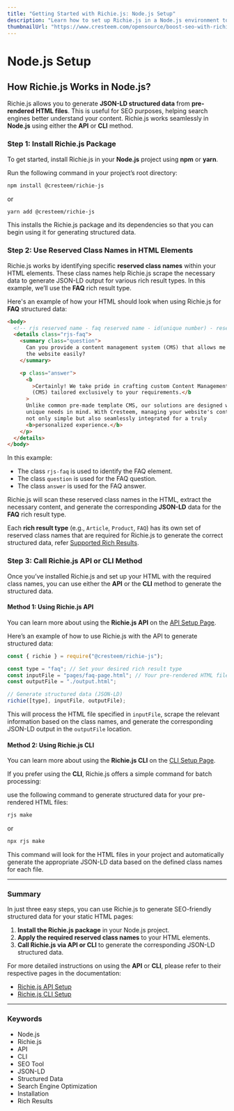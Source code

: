 ```yaml
---
title: "Getting Started with Richie.js: Node.js Setup"
description: "Learn how to set up Richie.js in a Node.js environment to generate rich results from pre-rendered HTML files using the API or CLI. Boost your SEO with automated structured data generation."
thumbnailUrl: "https://www.cresteem.com/opensource/boost-seo-with-richie-js/thumbnail.webp"
---
```



# Node.js Setup

## How Richie.js Works in Node.js?

Richie.js allows you to generate **JSON-LD structured data** from **pre-rendered HTML files**. This is useful for SEO purposes, helping search engines better understand your content. Richie.js works seamlessly in **Node.js** using either the **API** or **CLI** method.

### Step 1: Install Richie.js Package

To get started, install Richie.js in your **Node.js** project using **npm** or **yarn**.

Run the following command in your project’s root directory:

```bash
npm install @cresteem/richie-js
```

or

```bash
yarn add @cresteem/richie-js
```

This installs the Richie.js package and its dependencies so that you can begin using it for generating structured data.

### Step 2: Use Reserved Class Names in HTML Elements

Richie.js works by identifying specific **reserved class names** within your HTML elements. These class names help Richie.js scrape the necessary data to generate JSON-LD output for various rich result types. In this example, we’ll use the **FAQ** rich result type.

Here's an example of how your HTML should look when using Richie.js for **FAQ** structured data:

```html
<body>
  <!-- rjs reserved name - faq reserved name - id(unique number) - reserved wrapper name -->
  <details class="rjs-faq">
    <summary class="question">
      Can you provide a content management system (CMS) that allows me to update
      the website easily?
    </summary>

    <p class="answer">
      <b
        >Certainly! We take pride in crafting custom Content Management Systems
        (CMS) tailored exclusively to your requirements.</b
      >
      Unlike common pre-made template CMS, our solutions are designed with your
      unique needs in mind. With Cresteem, managing your website's content is
      not only simple but also seamlessly integrated for a truly
      <b>personalized experience.</b>
    </p>
  </details>
</body>
```

In this example:

- The class `rjs-faq` is used to identify the FAQ element.
- The class `question` is used for the FAQ question.
- The class `answer` is used for the FAQ answer.

Richie.js will scan these reserved class names in the HTML, extract the necessary content, and generate the corresponding **JSON-LD** data for the **FAQ** rich result type.

Each **rich result type** (e.g., `Article`, `Product`, `FAQ`) has its own set of reserved class names that are required for Richie.js to generate the correct structured data, refer [Supported Rich Results](/docs/exploring-rich-results-with-richie-js).

### Step 3: Call Richie.js API or CLI Method

Once you’ve installed Richie.js and set up your HTML with the required class names, you can use either the **API** or the **CLI** method to generate the structured data.

#### Method 1: Using Richie.js API

You can learn more about using the **Richie.js API** on the [API Setup Page](/docs/working-with-richie-js-api-and-cli/api).

Here’s an example of how to use Richie.js with the API to generate structured data:

```javascript
const { richie } = require("@cresteem/richie-js");

const type = "faq"; // Set your desired rich result type
const inputFile = "pages/faq-page.html"; // Your pre-rendered HTML file
const outputFile = "./output.html";

// Generate structured data (JSON-LD)
richie([type], inputFile, outputFile);
```

This will process the HTML file specified in `inputFile`, scrape the relevant information based on the class names, and generate the corresponding JSON-LD output in the `outputFile` location.

#### Method 2: Using Richie.js CLI

You can learn more about using the **Richie.js CLI** on the [CLI Setup Page](/docs/working-with-richie-js-api-and-cli/cli).

If you prefer using the **CLI**, Richie.js offers a simple command for batch processing:

use the following command to generate structured data for your pre-rendered HTML files:

```bash
rjs make
```

or

```bash
npx rjs make
```

This command will look for the HTML files in your project and automatically generate the appropriate JSON-LD data based on the defined class names for each file.

---

### Summary

In just three easy steps, you can use Richie.js to generate SEO-friendly structured data for your static HTML pages:

1. **Install the Richie.js package** in your Node.js project.
2. **Apply the required reserved class names** to your HTML elements.
3. **Call Richie.js via API or CLI** to generate the corresponding JSON-LD structured data.

For more detailed instructions on using the **API** or **CLI**, please refer to their respective pages in the documentation:

- [Richie.js API Setup](/docs/working-with-richie-js-api-and-cli/api)
- [Richie.js CLI Setup](/docs/working-with-richie-js-api-and-cli/cli)

---

### Keywords

<ul className={style.keywords}>
  <li>Node.js</li>
  <li>Richie.js</li>
  <li>API</li>
  <li>CLI</li>
  <li>SEO Tool</li>
  <li>JSON-LD</li>
  <li>Structured Data</li>
  <li>Search Engine Optimization</li>
  <li>Installation</li>
  <li>Rich Results</li>
</ul>
